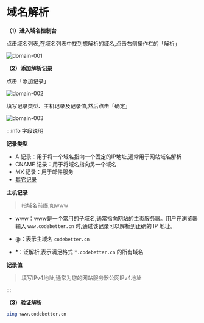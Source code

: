 # 域名解析

**（1）进入域名控制台**

点击域名列表,在域名列表中找到想解析的域名,点击右侧操作栏的「解析」

![domain-001](/images/server/domain-001.png)

**（2）添加解析记录**

点击「添加记录」

![domain-002](/images/server/domain-002.png)

填写记录类型、主机记录及记录值,然后点击「确定」

![domain-003](/images/server/domain-003.png)

:::info 字段说明

**记录类型**

- A 记录：用于将一个域名指向一个固定的IP地址,通常用于网站域名解析
- CNAME 记录：用于将域名指向另一个域名
- MX 记录：用于邮件服务
- [其它记录](https://help.aliyun.com/zh/dns/add-a-dns-record?spm=a2c4g.11186623.help-menu-29697.d_0_2_6_0_0.b3715859cdChCW&scm=20140722.H_29725._.OR_help-V_1)

**主机记录**

> 指域名前缀,如www

- www：www是一个常用的子域名,通常指向网站的主页服务器。用户在浏览器输入 `www.codebetter.cn` 时,通过该记录可以解析到正确的 IP 地址。 

- @：表示主域名 `codebetter.cn`

- *：泛解析,表示满足格式 `*.codebetter.cn` 的所有域名

**记录值**

> 填写IPv4地址,通常为您的网站服务器公网IPv4地址

:::

**（3）验证解析**

```bash
ping www.codebetter.cn
```


